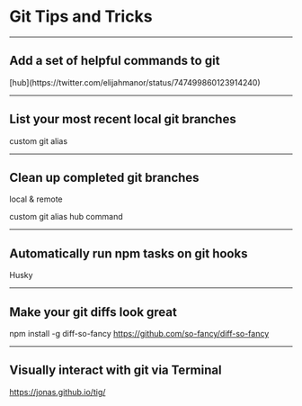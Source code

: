 # Git Tips and Tricks

---

## Add a set of helpful commands to git

<text top={5}>
    [hub](https://twitter.com/elijahmanor/status/747499860123914240)
</text>

---

## List your most recent local git branches

<text top={5}>custom git alias</text>

---

## Clean up completed git branches

local & remote

<text top={5}>custom git alias</text>
<text top={7}>hub command</text>

---

## Automatically run npm tasks on git hooks

<text top={5}>Husky</text>

---

## Make your git diffs look great

<text top={5}>npm install -g diff-so-fancy</text>
<text top={7}>https://github.com/so-fancy/diff-so-fancy</text>

---

## Visually interact with git via Terminal

<text top={5}>https://jonas.github.io/tig/</text>
